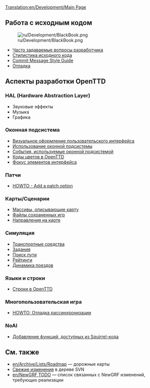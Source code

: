 [[Translation:en/Development/Main Page]]
{{ru/Необходимо сделать|поправить ссылки после перевода соответствующих страниц}}
{{en/Development/Navigation}}

==Работа с исходным кодом==
[[File:ru/Development/BlackBook.png|left]]

* [[ru/Development/Часто задаваемые вопросы разработчика|Часто задаваемые вопросы разработчика]]
* [[en/Development/Coding style|Стилистика исходного кода]]
* [[en/Development/Coding style|Commit Message Style Guide]]
* [[en/Development/Debugging|Отладка]]

==Аспекты разработки OpenTTD==

===HAL (Hardware Abstraction Layer)===
* Звуковые эффекты
* Музыка
* Графика

===Оконная подсистема===
* [[en/Development/GUI Style Guide|Визуальное оформление пользовательского интерфейса]]
* [[en/Archive/Source/OpenTTDDevBlackBook/Window/UseWindows|Использование оконной подсистемы]]
* [[en/OpenTTDDevBlackBook/Window/WindowEvents|События, используемые оконной подсистемой]]
* [[en/Archive/Source/OpenTTDDevBlackBook/Window/Colours|Коды цветов в OpenTTD]]
* [[en/Archive/Source/OpenTTDDevBlackBook/Window/WidgetFocus|Фокус элементов интерфейса]]

===Патчи===

* [[en/Archive/Source/OpenTTDDevBlackBook/Settings/AddSetting|HOWTO - Add a patch option]]

===Карты/Сценарии===

* [[en/OpenTTDDevBlackBook/Map/MapArray|Массивы, описывающие карту]]
* [[en/Archive/Source/OpenTTDDevBlackBook/Map/SaveGame|Файлы сохраненных игр]]
* [[en/Development/Directions|Направления на карте]]

===Симуляция===

* [[en/Archive/Source/OpenTTDDevBlackBook/Simulation/Vehicles|Транспортные средства]]
* [[en/Archive/Source/OpenTTDDevBlackBook/Simulation/Orders|Задания]]
* [[en/Archive/Source/OpenTTDDevBlackBook/Simulation/Pathfinding|Поиск пути]]
* [[en/OpenTTDDevBlackBook/Simulation/Ratings|Рейтинги]]
* [[en/Archive/Source/OpenTTDDevBlackBook/Simulation/Train Acceleration|Динамика поездов]]

===Языки и строки===

* [[en/Archive/Source/Strings|Строки в OpenTTD]]

===Многопользовательская игра===

*[[en/Archive/Source/OpenTTDDevBlackBook/Network/Desync debugging| HOWTO: Отладка рассинхронизации]]

===NoAI===
* [[en/Archive/Source/OpenTTDDevBlackBook/NoAI/Adding a squirrel function|Добавление функций, доступных из Squirrel-кода]]

==См. также==
* [[en/Archive/Lists/Roadmap]] &mdash; дорожные карты
* [[ru/Недавние и последние события|Свежие изменения]] в дереве SVN
* [[en/NewGRF TODO]] &mdash; список связанных с NewGRF изменений, требующих реализации

